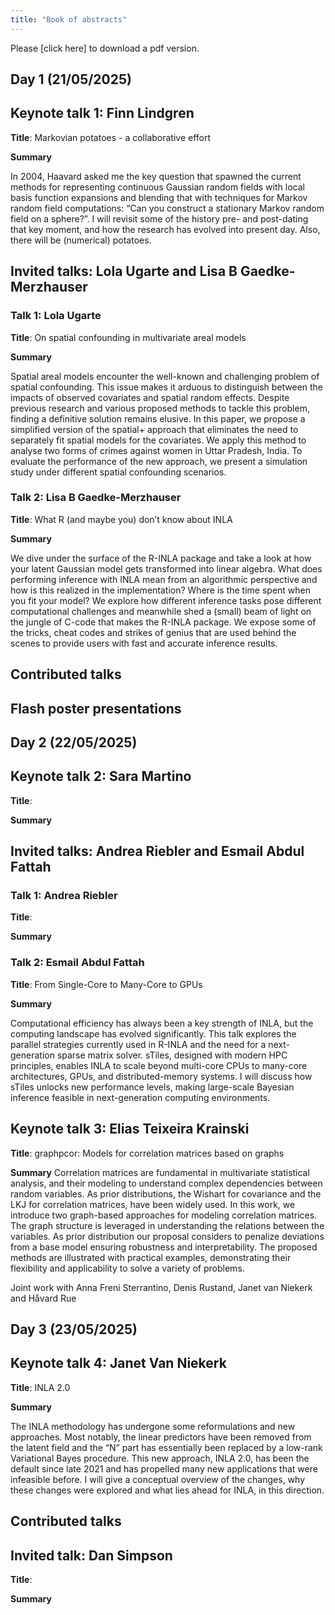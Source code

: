```yaml
---
title: "Book of abstracts"
---
```


Please [click here] to download a pdf version.

<!-- ################################# -->
<!-- DAY 1 -->
<!-- ################################# -->
::: {.callout-caution collapse="true" appearance="note" icon=false}
# Day 1 (21/05/2025)

::: {.callout-warning collapse="true" appearance="simple" icon=false}
## Keynote talk 1: Finn Lindgren

**Title**: Markovian potatoes - a collaborative effort

**Summary**

In 2004, Haavard asked me the key question that spawned the current methods for representing continuous Gaussian random fields with local basis function expansions and blending that with techniques for Markov random field computations: "Can you construct a stationary Markov random field on a sphere?". I will revisit some of the history pre- and post-dating that key moment, and how the research has evolved into present day. Also, there will be (numerical) potatoes.

:::
::: {.callout-tip collapse="true" appearance="simple" icon=false}
## Invited talks: Lola Ugarte and Lisa B Gaedke-Merzhauser

### Talk 1: Lola Ugarte
**Title**: On spatial confounding in multivariate areal models

**Summary**

Spatial areal models encounter the well-known and challenging problem of spatial confounding. This issue makes it arduous to distinguish between the impacts of observed covariates and spatial random effects. Despite previous research and various proposed methods to tackle this problem, finding a definitive solution remains elusive. In this paper, we propose a simplified version of the spatial+ approach that eliminates the need to separately fit spatial models for the covariates. We apply this method to analyse two forms of crimes against women in Uttar Pradesh, India. To evaluate the performance of the new approach, we present a simulation study under different spatial confounding scenarios.

### Talk 2: Lisa B Gaedke-Merzhauser
**Title**: What R (and maybe you) don’t know about INLA

**Summary**

We dive under the surface of the R-INLA package and take a look at how your latent Gaussian model gets transformed into linear algebra. What does performing inference with INLA mean from an algorithmic perspective and how is this realized in the implementation? Where is the time spent when you fit your model? We explore how different inference tasks pose different computational challenges and meanwhile shed a (small) beam of light on the jungle of C-code that makes the R-INLA package. We expose some of the tricks, cheat codes and strikes of genius that are used behind the scenes to provide users with fast and accurate inference results. 

:::
::: {.callout-note collapse="true" appearance="simple" icon=false}
## Contributed  talks

:::

::: {.callout-note collapse="true" appearance="simple" icon=false}
## Flash poster presentations
:::
:::





<!-- ################################# -->
<!-- DAY 2 -->
<!-- ################################# -->
::: {.callout-caution collapse="true" appearance="note" icon=false}
# Day 2 (22/05/2025)

::: {.callout-warning collapse="true" appearance="simple" icon=false}
## Keynote talk 2: Sara Martino

**Title**: 

**Summary**
:::

::: {.callout-tip collapse="true" appearance="simple" icon=false}
## Invited talks: Andrea Riebler and Esmail Abdul Fattah

### Talk 1: Andrea Riebler
**Title**: 

**Summary**


### Talk 2: Esmail Abdul Fattah
**Title**: From Single-Core to Many-Core to GPUs

**Summary**

Computational efficiency has always been a key strength of INLA, but the computing landscape has evolved significantly. This talk explores the parallel strategies currently used in R-INLA and the need for a next-generation sparse matrix solver. sTiles, designed with modern HPC principles, enables INLA to scale beyond multi-core CPUs to many-core architectures, GPUs, and distributed-memory systems. I will discuss how sTiles unlocks new performance levels, making large-scale Bayesian inference feasible in next-generation computing environments.

:::

::: {.callout-tip collapse="true" appearance="simple" icon=false}
## Keynote talk 3: Elias Teixeira Krainski

**Title**: graphpcor: Models for correlation matrices based on graphs

**Summary**
Correlation matrices are fundamental in multivariate statistical analysis, and their modeling to understand complex dependencies between random variables. As prior distributions, the Wishart for covariance and the LKJ for correlation matrices, have been widely used. In this work, we introduce two graph-based approaches for modeling correlation matrices. The graph structure is leveraged in understanding the relations between the variables. As prior distribution our proposal considers to penalize deviations from a base model ensuring robustness and interpretability. The proposed methods are illustrated with practical examples, demonstrating their flexibility and applicability to solve a variety of problems.

Joint work with Anna Freni Sterrantino, Denis Rustand, Janet van Niekerk and Håvard Rue
:::

:::




<!-- ################################# -->
<!-- DAY 3 -->
<!-- ################################# -->
::: {.callout-caution collapse="true" appearance="note" icon=false}
# Day 3 (23/05/2025)

::: {.callout-warning collapse="true" appearance="simple" icon=false}
## Keynote talk 4: Janet Van Niekerk

**Title**: INLA 2.0

**Summary**

The INLA methodology has undergone some reformulations and new approaches. Most notably, the linear predictors have been removed from the latent field and the "N" part has essentially been replaced by a low-rank Variational Bayes procedure. This new approach, INLA 2.0, has been the default since late 2021 and has propelled many new applications that were infeasible before. I will give a conceptual overview of the changes, why these changes were explored and what lies ahead for INLA, in this direction.
:::
::: {.callout-note collapse="true" appearance="simple" icon=false}
## Contributed  talks

:::

::: {.callout-tip collapse="true" appearance="simple" icon=false}
## Invited talk: Dan Simpson
**Title**: 

**Summary**



:::

:::

